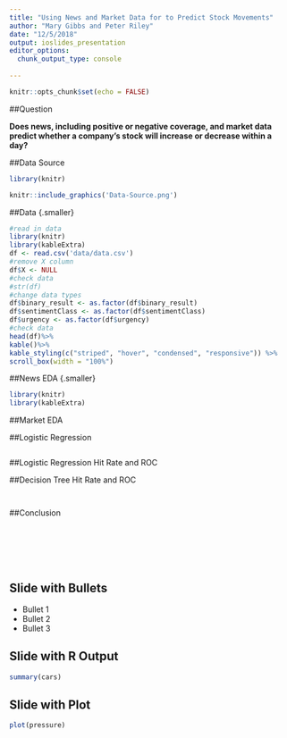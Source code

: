 ```yaml
---
title: "Using News and Market Data for to Predict Stock Movements"
author: "Mary Gibbs and Peter Riley"
date: "12/5/2018"
output: ioslides_presentation
editor_options: 
  chunk_output_type: console
  
---
```


```r
knitr::opts_chunk$set(echo = FALSE)
```

##Question

**Does news, including positive or negative coverage, and market data predict whether a company's stock will increase or decrease within a day?**

##Data Source 
```r
library(knitr)

knitr::include_graphics('Data-Source.png')

```

##Data {.smaller}
```r
#read in data 
library(knitr)
library(kableExtra)
df <- read.csv('data/data.csv') 
#remove X column
df$X <- NULL 
#check data
#str(df)
#change data types
df$binary_result <- as.factor(df$binary_result)
df$sentimentClass <- as.factor(df$sentimentClass)
df$urgency <- as.factor(df$urgency)
#check data
head(df)%>%
kable()%>%
kable_styling(c("striped", "hover", "condensed", "responsive")) %>%
scroll_box(width = "100%")

```
##News EDA {.smaller}
```r
library(knitr)
library(kableExtra)

```
##Market EDA

##Logistic Regression 
```r

```
##Logistic Regression Hit Rate and ROC

##Decision Tree Hit Rate and ROC
```r

```

```r


```
##Conclusion
```r

```

```

```

```



```



```r

```


## Slide with Bullets

- Bullet 1
- Bullet 2
- Bullet 3

## Slide with R Output

```r
summary(cars)
```

## Slide with Plot

```r
plot(pressure)
```

